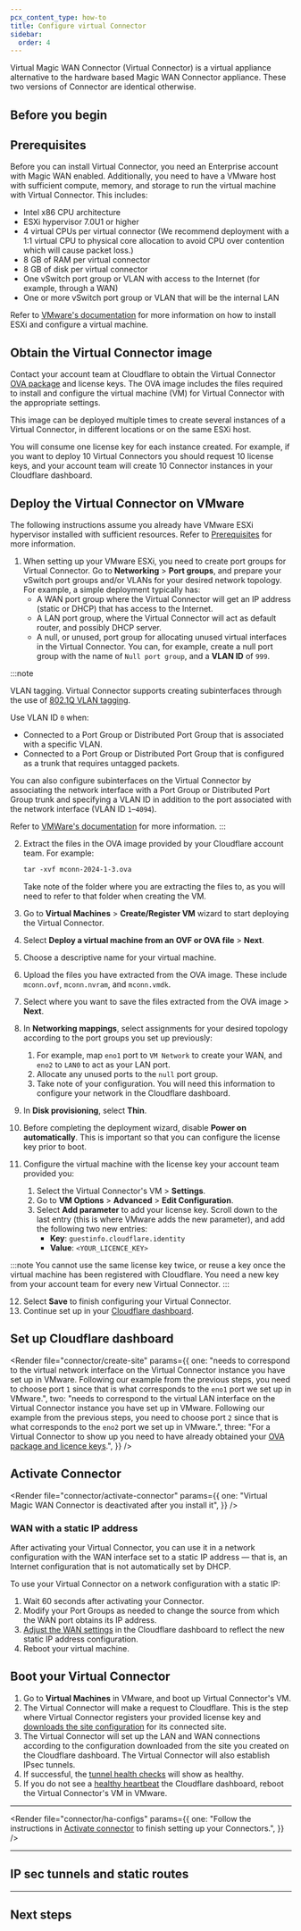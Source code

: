 ```yaml
---
pcx_content_type: how-to
title: Configure virtual Connector
sidebar:
  order: 4
---
```



Virtual Magic WAN Connector (Virtual Connector) is a virtual appliance alternative to the hardware based Magic WAN Connector appliance. These two versions of Connector are identical otherwise.

## Before you begin

<Render file="connector/before-you-begin" />

## Prerequisites

Before you can install Virtual Connector, you need an Enterprise account with Magic WAN enabled. Additionally, you need to have a VMware host with sufficient compute, memory, and storage to run the virtual machine with Virtual Connector. This includes:

- Intel x86 CPU architecture
- ESXi hypervisor 7.0U1 or higher
- 4 virtual CPUs per virtual connector (We recommend deployment with a 1:1 virtual CPU to physical core allocation to avoid CPU over contention which will cause packet loss.)
- 8 GB of RAM per virtual connector
- 8 GB of disk per virtual connector
- One vSwitch port group or VLAN with access to the Internet (for example, through a WAN)
- One or more vSwitch port group or VLAN that will be the internal LAN

Refer to [VMware's documentation](https://docs.vmware.com/en/VMware-vSphere/7.0/com.vmware.esxi.install.doc/GUID-B2F01BF5-078A-4C7E-B505-5DFFED0B8C38.html) for more information on how to install ESXi and configure a virtual machine.

## Obtain the Virtual Connector image

Contact your account team at Cloudflare to obtain the Virtual Connector [OVA package](https://docs.vmware.com/en/VMware-vSphere/7.0/com.vmware.vsphere.vm_admin.doc/GUID-AE61948B-C2EE-436E-BAFB-3C7209088552.html) and license keys. The OVA image includes the files required to install and configure the virtual machine (VM) for Virtual Connector with the appropriate settings.

This image can be deployed multiple times to create several instances of a Virtual Connector, in different locations or on the same ESXi host.

You will consume one license key for each instance created. For example, if you want to deploy 10 Virtual Connectors you should request 10 license keys, and your account team will create 10 Connector instances in your Cloudflare dashboard.

## Deploy the Virtual Connector on VMware

The following instructions assume you already have VMware ESXi hypervisor installed with sufficient resources. Refer to [Prerequisites](#prerequisites) for more information.

1. When setting up your VMware ESXi, you need to create port groups for Virtual Connector. Go to **Networking** > **Port groups**, and prepare your vSwitch port groups and/or VLANs for your desired network topology. For example, a simple deployment typically has:
   - A WAN port group where the Virtual Connector will get an IP address (static or DHCP) that has access to the Internet.
   - A LAN port group, where the Virtual Connector will act as default router, and possibly DHCP server.
   - A null, or unused, port group for allocating unused virtual interfaces in the Virtual Connector. You can, for example, create a null port group with the name of `Null port group`, and a **VLAN ID** of `999`.

:::note

VLAN tagging. Virtual Connector supports creating subinterfaces through the use of [802.1Q VLAN tagging](https://en.wikipedia.org/wiki/IEEE_802.1Q).

Use VLAN ID `0` when:

- Connected to a Port Group or Distributed Port Group that is associated with a specific VLAN.
- Connected to a Port Group or Distributed Port Group that is configured as a trunk that requires untagged packets.

You can also configure subinterfaces on the Virtual Connector by associating the network interface with a Port Group or Distributed Port Group trunk and specifying a VLAN ID in addition to the port associated with the network interface (VLAN ID `1`–`4094`).

Refer to [VMWare's documentation](https://kb.vmware.com/s/article/1003825) for more information.
:::

2. Extract the files in the OVA image provided by your Cloudflare account team. For example:

   ```txt
   tar -xvf mconn-2024-1-3.ova
   ```

   Take note of the folder where you are extracting the files to, as you will need to refer to that folder when creating the VM.

3. Go to **Virtual Machines** > **Create/Register VM** wizard to start deploying the Virtual Connector.

4. Select **Deploy a virtual machine from an OVF or OVA file** > **Next**.

5. Choose a descriptive name for your virtual machine.

6. Upload the files you have extracted from the OVA image. These include `mconn.ovf`, `mconn.nvram`, and `mconn.vmdk`.

7. Select where you want to save the files extracted from the OVA image > **Next**.

8. In **Networking mappings**, select assignments for your desired topology according to the port groups you set up previously:

   1. For example, map `eno1` port to `VM Network` to create your WAN, and `eno2` to `LAN0` to act as your LAN port.
   2. Allocate any unused ports to the `null` port group.
   3. Take note of your configuration. You will need this information to configure your network in the Cloudflare dashboard.

9. In **Disk provisioning**, select **Thin**.

10. Before completing the deployment wizard, disable **Power on automatically**. This is important so that you can configure the license key prior to boot.

11. Configure the virtual machine with the license key your account team provided you:
    1. Select the Virtual Connector's VM > **Settings**.
    2. Go to **VM Options** > **Advanced** > **Edit Configuration**.
    3. Select **Add parameter** to add your license key. Scroll down to the last entry (this is where VMware adds the new parameter), and add the following two new entries:
       - **Key**: `guestinfo.cloudflare.identity`
       - **Value**: `<YOUR_LICENCE_KEY>`

:::note
You cannot use the same license key twice, or reuse a key once the virtual machine has been registered with Cloudflare. You need a new key from your account team for every new Virtual Connector.
:::

12. Select **Save** to finish configuring your Virtual Connector.
13. Continue set up in your [Cloudflare dashboard](#set-up-cloudflare-dashboard).

## Set up Cloudflare dashboard

<Render
	file="connector/create-site"
	params={{
		one: "needs to correspond to the virtual network interface on the Virtual Connector instance you have set up in VMware. Following our example from the previous steps, you need to choose port `1` since that is what corresponds to the `eno1` port we set up in VMware.",
		two: "needs to correspond to the virtual LAN interface on the Virtual Connector instance you have set up in VMware. Following our example from the previous steps, you need to choose port `2` since that is what corresponds to the `eno2` port we set up in VMware.",
		three:
			"For a Virtual Connector to show up you need to have already obtained your [OVA package and licence keys](#obtain-the-virtual-connector-image).",
	}}
/>

## Activate Connector

<Render
	file="connector/activate-connector"
	params={{
		one: "Virtual Magic WAN Connector is deactivated after you install it",
	}}
/>

### WAN with a static IP address

After activating your Virtual Connector, you can use it in a network configuration with the WAN interface set to a static IP address — that is, an Internet configuration that is not automatically set by DHCP.

To use your Virtual Connector on a network configuration with a static IP:

1. Wait 60 seconds after activating your Connector.
2. Modify your Port Groups as needed to change the source from which the WAN port obtains its IP address.
3. [Adjust the WAN settings](#2-create-a-wan) in the Cloudflare dashboard to reflect the new static IP address configuration.
4. Reboot your virtual machine.

## Boot your Virtual Connector

1. Go to **Virtual Machines** in VMware, and boot up Virtual Connector's VM.
2. The Virtual Connector will make a request to Cloudflare. This is the step where Virtual Connector registers your provided license key and [downloads the site configuration](#1-create-a-site) for its connected site.
3. The Virtual Connector will set up the LAN and WAN connections according to the configuration downloaded from the site you created on the Cloudflare dashboard. The Virtual Connector will also establish IPsec tunnels.
4. If successful, the [tunnel health checks](/magic-wan/configuration/common-settings/check-tunnel-health-dashboard/) will show as healthy.
5. If you do not see a [healthy heartbeat](/magic-wan/configuration/connector/maintenance/heartbeat/) the Cloudflare dashboard, reboot the Virtual Connector's VM in VMware.

---

<Render
	file="connector/ha-configs"
	params={{
		one: "Follow the instructions in [Activate connector](#activate-connector) to finish setting up your Connectors.",
	}}
/>

---

## IP sec tunnels and static routes

<Render file="connector/ipsec-static-tunnels" />

---

## Next steps

<Render file="connector/next-steps" />
